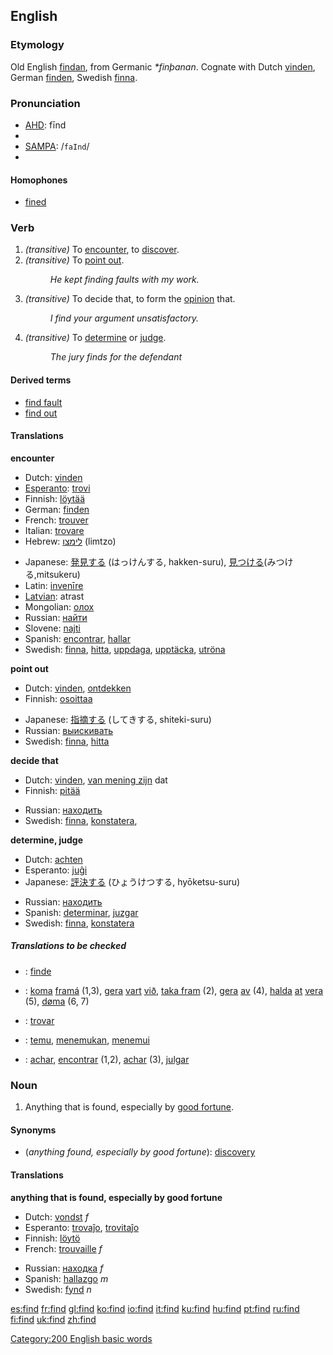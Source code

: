 ==English==

{{rank|Lord|de|whole|190|find|got|let|world}}

===Etymology===
Old English [[findan]], from Germanic ''*finþanan''.  Cognate with Dutch [[vinden]], German [[finden]], Swedish [[finna]].

===Pronunciation===
*[[AHD]]: fīnd
*{{IPA|/faɪnd/}}
*[[SAMPA]]: /<tt>faInd</tt>/
*{{audio|en-us-find.ogg|Audio (US)}}

====Homophones====
*[[fine]]d

===Verb===
{{irregverb|'''to find'''|'''[[finds]]'''|'''[[found]]'''|'''[[found]]'''|'''[[finding]]'''}}

#''(transitive)'' To [[encounter]], to [[discover]].
#''(transitive)'' To [[point out]].
#:''He kept finding faults with my work.''
#''(transitive)'' To decide that, to form the [[opinion]] that.
#:''I find your argument unsatisfactory.''
#''(transitive)'' To [[determine]] or [[judge]].
#:''The jury finds for the defendant''

====Derived terms====
*[[find fault]]
*[[find out]]

====Translations====

'''encounter'''
{{top}}
*Dutch: [[vinden]]
*[[Esperanto]]: [[trovi]]
*Finnish: [[löytää]]
*German: [[finden]]
*French: [[trouver]]
*Italian: [[trovare]]
*Hebrew: [[לימצו]] (limtzo)
{{mid}}
*Japanese: [[発見]]する (はっけんする, hakken-suru), [[見つける]](みつける,mitsukeru)
*Latin: [[invenire|invenīre]]
*[[Latvian]]: atrast
*Mongolian: [[олох]]
*Russian: [[найти]]
*Slovene: [[najti]]
*Spanish: [[encontrar]], [[hallar]]
*Swedish: [[finna]], [[hitta]], [[uppdaga]], [[upptäcka]], [[utröna]]
{{bottom}}

'''point out'''
{{top}}
*Dutch: [[vinden]], [[ontdekken]]
*Finnish: [[osoittaa]]
{{mid}}
*Japanese: [[指摘]]する (してきする, shiteki-suru)
*Russian: [[выискивать]]
*Swedish: [[finna]], [[hitta]]
{{bottom}}

'''decide that'''
{{top}}
*Dutch: [[vinden]], [[van mening zijn]] dat
*Finnish: [[pitää]]
{{mid}}
*Russian: [[находить]]
*Swedish: [[finna]], [[konstatera]], 
{{bottom}}

'''determine, judge'''
{{top}}
*Dutch: [[achten]]
*Esperanto: [[juĝi]]
*Japanese: [[評決]]する (ひょうけつする, hyōketsu-suru)
{{mid}}
*Russian: [[находить]]
*Spanish: [[determinar]], [[juzgar]]
*Swedish: [[finna]], [[konstatera]]
{{bottom}}

=====Translations to be checked=====
<!--Remove this section once all of the translations below have been moved into the tables above.-->
{{checktrans}}

*{{ttbc|Danish}}: [[finde]]
*{{ttbc|Faroese}}: [[koma]] [[framá]] (1,3), [[gera]] [[vart]] [[við]], [[taka fram]] (2), [[gera]] [[av]] (4), [[halda]] [[at]] [[vera]] (5), [[døma]] (6, 7)
*{{ttbc|Ido}}: [[trovar]]
*{{ttbc|Indonesian}}: [[temu]], [[temu|menemukan]], [[temu|menemui]]
*{{ttbc|Portuguese}}: [[achar]], [[encontrar]] (1,2), [[achar]] (3), [[julgar]]

===Noun===
{{en-noun|find|finds}}

#Anything that is found, especially by [[good fortune]].

====Synonyms====
*(''anything found, especially by good fortune''): [[discovery]]

====Translations====

'''anything that is found, especially by good fortune'''
{{top}}
*Dutch: [[vondst]] ''f''
*Esperanto: [[trovaĵo]], [[trovitaĵo]]
*Finnish: [[löytö]]
*French: [[trouvaille]] ''f''
{{mid}}
*Russian: [[находка]] ''f''
*Spanish: [[hallazgo]] ''m''
*Swedish: [[fynd]] ''n''
{{bottom}}

[[Category:200 English basic words]]

[[es:find]]
[[fr:find]]
[[gl:find]]
[[ko:find]]
[[io:find]]
[[it:find]]
[[ku:find]]
[[hu:find]]
[[pt:find]]
[[ru:find]]
[[fi:find]]
[[uk:find]]
[[zh:find]]